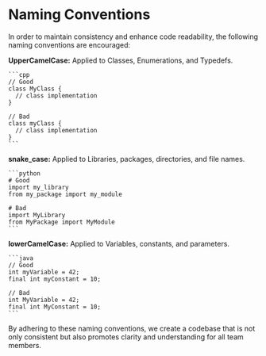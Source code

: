 # Naming Conventions

In order to maintain consistency and enhance code readability, the following naming conventions are encouraged:

 **UpperCamelCase:**
   Applied to Classes, Enumerations, and Typedefs.
   
    ```cpp
    // Good
    class MyClass {
      // class implementation
    }

    // Bad
    class myClass {
      // class implementation
    }
    ```

 **snake_case:**
   Applied to Libraries, packages, directories, and file names.
   
    ```python
    # Good
    import my_library
    from my_package import my_module

    # Bad
    import MyLibrary
    from MyPackage import MyModule
    ```

 **lowerCamelCase:**
   Applied to Variables, constants, and parameters.
   
    ```java
    // Good
    int myVariable = 42;
    final int myConstant = 10;

    // Bad
    int MyVariable = 42;
    final int MyConstant = 10;
    ```

By adhering to these naming conventions, we create a codebase that is not only consistent but also promotes clarity and understanding for all team members.
